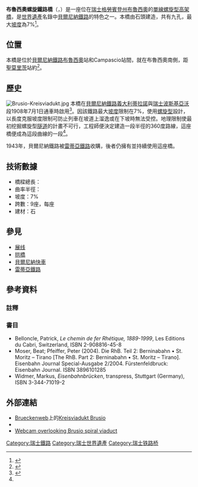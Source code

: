 {{Infobox_Bridge
|bridge_name=布魯西奧螺旋鐵路橋
|native_name={{lang-it|Viadotto elicoidale di Brusio}}<br />{{lang-de|Kreisviadukt Brusio}}
|image=RhB ABe 4-4 III Kreisviadukt Brusio.jpg
|image_size=300
|caption=橋上的[[貝爾尼納快車|貝爾尼納快車]]
|official_name={{lang-it|Viadotto elicoidale di Brusio}}
|other_name={{lang-de|Kreisviadukt Brusio}}
|carries=[[貝爾尼納鐵路|貝爾尼納鐵路]]
|crosses=
|locale=[[瑞士|瑞士]][[格勞賓登州|格勞賓登州]][[布魯西奧|布魯西奧]]
|owner=[[雷蒂亞鐵路|雷蒂亞鐵路]]
|maint=雷蒂亞鐵路
|id=
|design=[[螺旋線_(鐵路)|螺旋型]][[拱橋|拱橋]]
|material=石
|mainspan=
|length={{convert|110|m|ft}}
|spans= 9座，每座{{convert|10|m|ft}}
|width=
|height=
|load=
|clearance=
|below=
|aadtraffic=
|traffic=
|designed_by=
|begin=
|complete=
|open=
|closed= 
|destruction=
|toll=
|also_known_as=
|map_cue=
|map_image=
|map_text=
|map_width= 
|coordinates={{coord|46|15|14|N|10|07|40|E|region:CH-GR_type:landmark_source:googlemaps|display=it}}
|lat=
|long=
|extra=
}}

'''布魯西奧螺旋鐵路橋'''（{{lang-it|Viadotto elicoidale di Brusio}}，{{lang-de|Kreisviadukt Brusio}}）是一座位在[[瑞士|瑞士]][[格勞賓登州|格勞賓登州]][[布魯西奧|布魯西奧]]的[[單線鐵路|單線]][[螺旋線_(鐵路)|螺旋型]][[高架橋|高架橋]]，是[[世界遺產|世界遺產]]名錄中[[貝爾尼納鐵路|貝爾尼納鐵路]]的特色之一。本橋由石頭建造，共有九孔，最大[[坡度|坡度]]為7%<ref name=teil2p51>{{harvnb|Moser|Pfeiffer|2004|p=51}}</ref>。

== 位置 ==
本橋是位於[[貝爾尼納鐵路|貝爾尼納鐵路]][[布魯西奧|布魯西奧]]站和Campascio站間，就在布魯西奧南側，距[[聖莫里茨|聖莫里茨]]站約{{convert|54|km|mi}}<ref name=teil2p50–51>{{harvnb|Moser|Pfeiffer|2004|p=50－51}}</ref>。

== 歷史 ==
[[File:Brusio-Kreisviadukt.jpg|thumb]]
本橋在[[貝爾尼納鐵路|貝爾尼納鐵路]][[義大利|義大利]][[蒂拉諾|蒂拉諾]]與[[瑞士|瑞士]][[波斯基亞沃|波斯基亞沃]]段1908年7月1日通車時啟用<ref name=teil2p50>{{harvnb|Moser|Pfeiffer|2004|p=50}}</ref>。因該鐵路最大[[坡度|坡度]]限制在7%，使用[[螺旋線_(鐵路)|螺旋型]]設計，以長度克服坡度限制可防止列車在坡道上溜逸或在下坡時無法受控。地理限制使最初挖掘螺旋型[[隧道|隧道]]的計畫不可行，工程師便決定建造一段半徑{{convert|50|to|70|m|ft}}的360度路線，這座橋便成為這段曲線的一段<ref name=teil2p51/>。

1943年，貝爾尼納鐵路被[[雷蒂亞鐵路|雷蒂亞鐵路]]收購，後者仍擁有並持續使用這座橋。

== 技術數據 ==
* 橋樑總長：{{convert|110|m|ft}}
* 曲率半徑：{{convert|70|m|ft}}
* 坡度：7%
* 跨數：9座，每座{{convert|10|m|ft}}
* 建材：石

== 參見 ==
{{Portal box|鐵路|橋樑|瑞士}}
* [[展线|展线]]
* [[拱橋|拱橋]]
* [[貝爾尼納快車|貝爾尼納快車]]
* [[雷蒂亞鐵路|雷蒂亞鐵路]]

== 參考資料 ==
=== 註釋 ===
{{Reflist}}
=== 書目 ===
{{refbegin}}
*Belloncle, Patrick, ''Le chemin de fer Rhétique, 1889-1999'', Les Editions du Cabri, Switzerland, ISBN 2-908816-45-8 {{fr icon}}
*Moser, Beat; Pfeiffer, Peter (2004). Die RhB. Teil 2: Berninabahn • St. Moritz – Tirano [The RhB. Part 2: Berninabahn • St. Moritz – Tirano]. Eisenbahn Journal Special-Ausgabe 2/2004. Fürstenfeldbruck: Eisenbahn Journal. ISBN 3896101285 {{de icon}}
*Widmer, Markus, ''Eisenbahnbrücken'', transpress, Stuttgart (Germany), ISBN 3-344-71019-2 {{de icon}}
{{refend}}

== 外部連結 ==
{{Commonscat|Brusio spiral bridge}}
* [https://web.archive.org/web/20130627215317/http://www.brueckenweb.de/ Brueckenweb]上的[https://web.archive.org/web/20110930232739/http://www.brueckenweb.de/datenbank/bruecken/brueckenblatt.php?bas=839 Kreisviadukt Brusio] {{de icon}}
* {{Structurae | id = s0011833 | title = Brusio Circular Viaduct}}
* [http://www.webcam.valtline.it/brusiog.htm Webcam overlooking Brusio spiral viaduct] {{Wayback|url=http://www.webcam.valtline.it/brusiog.htm |date=20141203063751 }} {{it icon}}

{{瑞士世界遺產}}

[[Category:瑞士鐵路|Category:瑞士鐵路]]
[[Category:瑞士世界遺產|Category:瑞士世界遺產]]
[[Category:瑞士铁路桥|Category:瑞士铁路桥]]